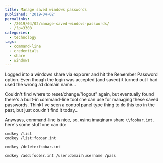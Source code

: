 ```yaml
---
title: Manage saved windows passwords
published: '2019-04-02'
permalinks:
  - /2019/04/02/manage-saved-windows-passwords/
  - /?p=3308
categories:
  - technology
tags:
  - command-line
  - credentials
  - share
  - windows
---
```


Logged into a windows share via explorer and hit the Remember Password option. Even though the login was accepted (and saved) it turned out I had used the wrong ad domain name...

Couldn't find where to reset/change/"logout" again, but eventually found there's a built-in command-line tool one can use for managing these saved passwords. Think I've seen a control panel type thing to do this too in the past, but just couldn't find it today...

Anyways, command-line is nice, so, using imaginary share `\\foobar.int`, here's some stuff one can do:

```dos
cmdkey /list
cmdkey /list:foobar.int

cmdkey /delete:foobar.int

cmdkey /add:foobar.int /user:domain\username /pass
```
